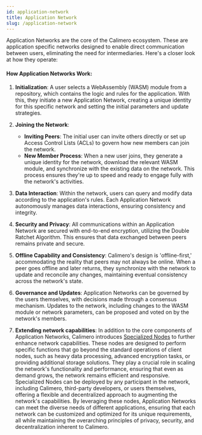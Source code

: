```yaml
---
id: application-network
title: Application Network
slug: /application-network
---
```


Application Networks are the core of the Calimero ecosystem. These are application specific networks designed to enable direct communication between users, eliminating the need for intermediaries. Here's a closer look at how they operate:

#### **How Application Networks Work:**

1. **Initialization**: A user selects a WebAssembly (WASM) module from a repository, which contains the logic and rules for the application. With this, they initiate a new Application Network, creating a unique identity for this specific network and setting the initial parameters and update strategies.

2. **Joining the Network**: 
   - **Inviting Peers**: The initial user can invite others directly or set up Access Control Lists (ACLs) to govern how new members can join the network.
   - **New Member Process**: When a new user joins, they generate a unique identity for the network, download the relevant WASM module, and synchronize with the existing data on the network. This process ensures they're up to speed and ready to engage fully with the network's activities.

3. **Data Interaction**: Within the network, users can query and modify data according to the application's rules. Each Application Network autonomously manages data interactions, ensuring consistency and integrity.

4. **Security and Privacy**: All communications within an Application Network are secured with end-to-end encryption, utilizing the Double Ratchet Algorithm. This ensures that data exchanged between peers remains private and secure.

5. **Offline Capability and Consistency**: Calimero's design is 'offline-first,' accommodating the reality that peers may not always be online. When a peer goes offline and later returns, they synchronize with the network to update and reconcile any changes, maintaining eventual consistency across the network's state.

6. **Governance and Updates**: Application Networks can be governed by the users themselves, with decisions made through a consensus mechanism. Updates to the network, including changes to the WASM module or network parameters, can be proposed and voted on by the network's members.

7. **Extending network capabilities**: In addition to the core components of Application Networks, Calimero introduces [Specialized Nodes](/specialize-cluster) to further enhance network capabilities. These nodes are designed to perform specific functions that go beyond the standard operations of client nodes, such as heavy data processing, advanced encryption tasks, or providing additional storage solutions. They play a crucial role in scaling the network's functionality and performance, ensuring that even as demand grows, the network remains efficient and responsive. Specialized Nodes can be deployed by any participant in the network, including Calimero, third-party developers, or users themselves, offering a flexible and decentralized approach to augmenting the network's capabilities. By leveraging these nodes, Application Networks can meet the diverse needs of different applications, ensuring that each network can be customized and optimized for its unique requirements, all while maintaining the overarching principles of privacy, security, and decentralization inherent to Calimero.

